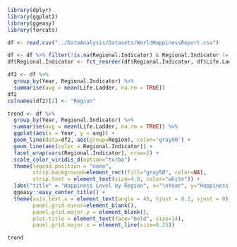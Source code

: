 ```r
library(dplyr)
library(ggplot2)
library(ggeasy)
library(forcats)
```

```r
df <- read.csv("../DataAnalysis/Datasets/WorldHappinessReport.csv")

df <- df %>% filter(!is.na(Regional.Indicator) & Regional.Indicator != "")
df$Regional.Indicator <- fct_reorder(df$Regional.Indicator, df$Life.Ladder, .desc=T)

df2 <- df %>%
  group_by(Year, Regional.Indicator) %>%
  summarise(avg = mean(Life.Ladder, na.rm = TRUE))
df2
colnames(df2)[2] <- "Region"

trend <- df %>%
  group_by(Year, Regional.Indicator) %>%
  summarise(avg = mean(Life.Ladder, na.rm = TRUE)) %>%
  ggplot(aes(x = Year, y = avg)) +
  geom_line(data=df2, aes(group=Region), color='gray90') +
  geom_line(aes(color = Regional.Indicator)) +
  facet_wrap(vars(Regional.Indicator), nrow=2) +
  scale_color_viridis_d(option="turbo") +
  theme(legend.position = "none",
        strip.background=element_rect(fill="gray50", color=NA),
        strip.text = element_text(size=4.8, color="white")) +
  labs("title" = "Happiness Level by Region", x="\nYear", y="Happiness Level") +
  ggeasy::easy_center_title() +
  theme(axis.text.x = element_text(angle = 45, hjust = 0.2, vjust = 0),
        panel.grid.minor=element_blank(),
        panel.grid.major.y = element_blank(),
        plot.title = element_text(face="bold", size=14),
        panel.grid.major.x = element_line(size=0.25))

trend
```

